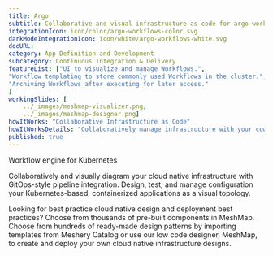 ---title: Argo  subtitle: Collaborative and visual infrastructure as code for argo-workflowsintegrationIcon: icon/color/argo-workflows-color.svgdarkModeIntegrationIcon: icon/white/argo-workflows-white.svgdocURL: category: App Definition and Developmentsubcategory: Continuous Integration & DeliveryfeatureList: ["UI to visualize and manage Workflows.","Workflow templating to store commonly used Workflows in the cluster.","Archiving Workflows after executing for later access."]workingSlides: [    ../_images/meshmap-visualizer.png,    ../_images/meshmap-designer.png]howItWorks: "Collaborative Infrastructure as Code"howItWorksDetails: "Collaboratively manage infrastructure with your coworkers synchronously sharing the same designs."published: true---<p>    Workflow engine for Kubernetes</p><p>    Collaboratively and visually diagram your cloud native infrastructure with GitOps-style pipeline integration. Design, test, and manage configuration your Kubernetes-based, containerized applications as a visual topology.</p><p>    Looking for best practice cloud native design and deployment best practices? Choose from thousands of pre-built components in MeshMap. Choose from hundreds of ready-made design patterns by importing templates from Meshery Catalog or use our low code designer, MeshMap, to create and deploy your own cloud native infrastructure designs.</p>